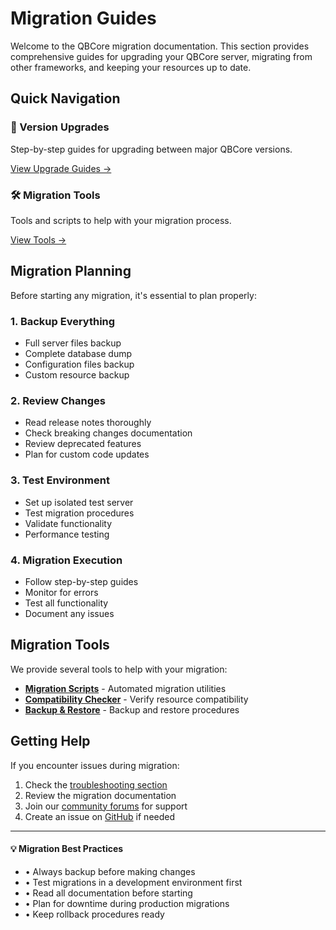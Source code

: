 # Migration Guides

Welcome to the QBCore migration documentation. This section provides comprehensive guides for upgrading your QBCore server, migrating from other frameworks, and keeping your resources up to date.

## Quick Navigation

<div className="grid grid-cols-1 md:grid-cols-2 gap-6 mt-8">
  <div className="p-6 border rounded-lg hover:border-blue-500 transition-colors">
    <h3 className="text-lg font-semibold mb-2">🔄 Version Upgrades</h3>
    <p className="text-gray-600 dark:text-gray-400 mb-4">
      Step-by-step guides for upgrading between major QBCore versions.
    </p>
    <a href="/docs/migration/v1-to-v2" className="text-blue-500 hover:text-blue-600">
      View Upgrade Guides →
    </a>
  </div>

  <div className="p-6 border rounded-lg hover:border-blue-500 transition-colors">
    <h3 className="text-lg font-semibold mb-2">🛠️ Migration Tools</h3>
    <p className="text-gray-600 dark:text-gray-400 mb-4">
      Tools and scripts to help with your migration process.
    </p>
    <a href="/docs/migration/tools" className="text-blue-500 hover:text-blue-600">
      View Tools →
    </a>
  </div>
</div>

## Migration Planning

Before starting any migration, it's essential to plan properly:

### 1. **Backup Everything**
- Full server files backup
- Complete database dump
- Configuration files backup
- Custom resource backup

### 2. **Review Changes**
- Read release notes thoroughly
- Check breaking changes documentation
- Review deprecated features
- Plan for custom code updates

### 3. **Test Environment**
- Set up isolated test server
- Test migration procedures
- Validate functionality
- Performance testing

### 4. **Migration Execution**
- Follow step-by-step guides
- Monitor for errors
- Test all functionality
- Document any issues

## Migration Tools

We provide several tools to help with your migration:

- **[Migration Scripts](/docs/migration/tools/migration-script)** - Automated migration utilities
- **[Compatibility Checker](/docs/migration/tools/compatibility-checker)** - Verify resource compatibility
- **[Backup & Restore](/docs/migration/tools/backup-restore)** - Backup and restore procedures

## Getting Help

If you encounter issues during migration:

1. Check the [troubleshooting section](/docs/troubleshooting)
2. Review the migration documentation
3. Join our [community forums](/community) for support
4. Create an issue on [GitHub](https://github.com/qbcore-framework) if needed

---

<div className="bg-blue-50 dark:bg-blue-900/20 border border-blue-200 dark:border-blue-800 rounded-lg p-6 mt-8">
  <h4 className="text-lg font-semibold text-blue-900 dark:text-blue-100 mb-2">
    💡 Migration Best Practices
  </h4>
  <ul className="text-blue-800 dark:text-blue-200 space-y-2">
    <li>• Always backup before making changes</li>
    <li>• Test migrations in a development environment first</li>
    <li>• Read all documentation before starting</li>
    <li>• Plan for downtime during production migrations</li>
    <li>• Keep rollback procedures ready</li>
  </ul>
</div>
